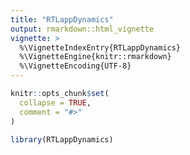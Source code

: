 ```yaml
---
title: "RTLappDynamics"
output: rmarkdown::html_vignette
vignette: >
  %\VignetteIndexEntry{RTLappDynamics}
  %\VignetteEngine{knitr::rmarkdown}
  %\VignetteEncoding{UTF-8}
---
```


```r
knitr::opts_chunk$set(
  collapse = TRUE,
  comment = "#>"
)
```

```r
library(RTLappDynamics)
```
